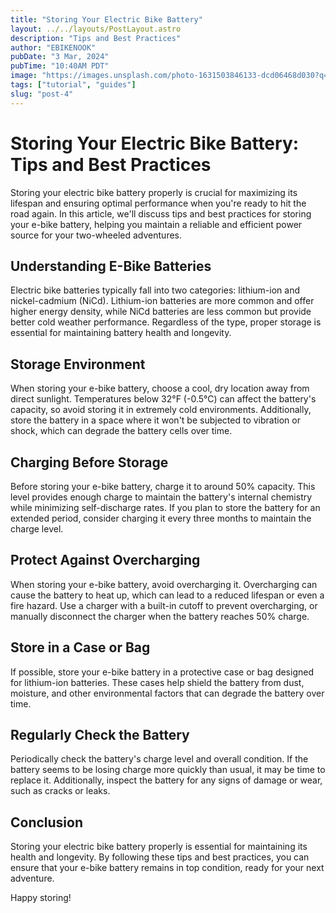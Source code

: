 ```yaml
---
title: "Storing Your Electric Bike Battery"
layout: ../../layouts/PostLayout.astro
description: "Tips and Best Practices"
author: "EBIKENOOK"
pubDate: "3 Mar, 2024"
pubTime: "10:40AM PDT"
image: "https://images.unsplash.com/photo-1631503846133-dcd06468d030?q=80&w=2338&auto=format&fit=crop&ixlib=rb-4.0.3&ixid=M3wxMjA3fDB8MHxwaG90by1wYWdlfHx8fGVufDB8fHx8fA%3D%3D"
tags: ["tutorial", "guides"]
slug: "post-4"
---
```


# Storing Your Electric Bike Battery: Tips and Best Practices

Storing your electric bike battery properly is crucial for maximizing its lifespan and ensuring optimal performance when you're ready to hit the road again. In this article, we'll discuss tips and best practices for storing your e-bike battery, helping you maintain a reliable and efficient power source for your two-wheeled adventures.

## Understanding E-Bike Batteries

Electric bike batteries typically fall into two categories: lithium-ion and nickel-cadmium (NiCd). Lithium-ion batteries are more common and offer higher energy density, while NiCd batteries are less common but provide better cold weather performance. Regardless of the type, proper storage is essential for maintaining battery health and longevity.

## Storage Environment

When storing your e-bike battery, choose a cool, dry location away from direct sunlight. Temperatures below 32°F (-0.5°C) can affect the battery's capacity, so avoid storing it in extremely cold environments. Additionally, store the battery in a space where it won't be subjected to vibration or shock, which can degrade the battery cells over time.

## Charging Before Storage

Before storing your e-bike battery, charge it to around 50% capacity. This level provides enough charge to maintain the battery's internal chemistry while minimizing self-discharge rates. If you plan to store the battery for an extended period, consider charging it every three months to maintain the charge level.

## Protect Against Overcharging

When storing your e-bike battery, avoid overcharging it. Overcharging can cause the battery to heat up, which can lead to a reduced lifespan or even a fire hazard. Use a charger with a built-in cutoff to prevent overcharging, or manually disconnect the charger when the battery reaches 50% charge.

## Store in a Case or Bag

If possible, store your e-bike battery in a protective case or bag designed for lithium-ion batteries. These cases help shield the battery from dust, moisture, and other environmental factors that can degrade the battery over time.

## Regularly Check the Battery

Periodically check the battery's charge level and overall condition. If the battery seems to be losing charge more quickly than usual, it may be time to replace it. Additionally, inspect the battery for any signs of damage or wear, such as cracks or leaks.

## Conclusion

Storing your electric bike battery properly is essential for maintaining its health and longevity. By following these tips and best practices, you can ensure that your e-bike battery remains in top condition, ready for your next adventure.

Happy storing!
